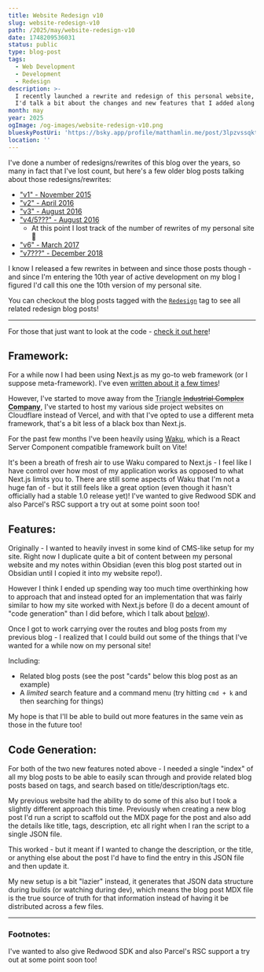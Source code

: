```yaml
---
title: Website Redesign v10
slug: website-redesign-v10
path: /2025/may/website-redesign-v10
date: 1748209536031
status: public
type: blog-post
tags:
  - Web Development
  - Development
  - Redesign
description: >-
  I recently launched a rewrite and redesign of this personal website, I figured
  I'd talk a bit about the changes and new features that I added along the way!
month: may
year: 2025
ogImage: /og-images/website-redesign-v10.png
blueskyPostUri: 'https://bsky.app/profile/matthamlin.me/post/3lpzvssqktc23'
location: ''
---
```


I've done a number of redesigns/rewrites of this blog over the years, so many in fact that I've lost count, but here's a few older blog posts talking about those redesigns/rewrites:

- ["v1" - November 2015](/2015/november/a-new-look)
- ["v2" - April 2016](/2016/april/redesign)
- ["v3" - August 2016](/2016/august/my-new-website)
- ["v4/5???" - August 2016](/2016/august/redesign-v5)
	- At this point I lost track of the number of rewrites of my personal site 🤣
- ["v6" - March 2017](/2017/march/redesign-v6)
- ["v7???" - December 2018](/2018/december/starting-fresh)

I know I released a few rewrites in between and since those posts though - and since I'm entering the 10th year of active development on my blog I figured I'd call this one the 10th version of my personal site.

<Callout>

You can checkout the blog posts tagged with the [`Redesign`](/blog/tags/Redesign) tag to see all related redesign blog posts!

</Callout>

---

<TLDR>

For those that just want to look at the code - [check it out here](https://github.com/hamlim/blog-2025)!

</TLDR>

## Framework:

For a while now I had been using Next.js as my go-to web framework (or I suppose meta-framework). I've even [written about it](/2022/january/my-opinionated-nextjs-setup) [a few times](/2022/december/updated-opinionated-nextjs-setup)!

However, I've started to move away from the <Abbr title="Vercel">Triangle ~~Industrial Complex~~ __Company__</Abbr>, I've started to host my various side project websites on Cloudflare instead of Vercel, and with that I've opted to use a different meta framework, that's a bit less of a black box than Next.js.

For the past few months I've been heavily using [Waku](https://waku.gg), which is a React Server Component compatible framework built on Vite!

It's been a breath of fresh air to use Waku compared to Next.js - I feel like I have control over how most of my application works as opposed to what Next.js limits you to. There are still some aspects of Waku that I'm not a huge fan of - but it still feels like a great option (even though it hasn't officially had a stable 1.0 release yet)! <FootnoteRef id="1">I've wanted to give Redwood SDK and also Parcel's RSC support a try out at some point soon too!</FootnoteRef>

## Features:

Originally - I wanted to heavily invest in some kind of CMS-like setup for my site. Right now I duplicate quite a bit of content between my personal website and my notes within Obsidian (even this blog post started out in Obsidian until I copied it into my website repo!).

However I think I ended up spending way too much time overthinking how to approach that and instead opted for an implementation that was fairly similar to how my site worked with Next.js before (I do a decent amount of "code generation" than I did before, which I talk about [below](#code-generation)).

Once I got to work carrying over the routes and blog posts from my previous blog - I realized that I could build out some of the things that I've wanted for a while now on my personal site!

Including:

- Related blog posts (see the post "cards" below this blog post as an example)
- A _limited_ search feature and a command menu (try hitting `cmd + k` and then searching for things)

My hope is that I'll be able to build out more features in the same vein as those in the future too!

## Code Generation:

For both of the two new features noted above - I needed a single "index" of all my blog posts to be able to easily scan through and provide related blog posts based on tags, and search based on title/description/tags etc.

My previous website had the ability to do some of this also but I took a slightly different approach this time. Previously when creating a new blog post I'd run a script to scaffold out the MDX page for the post and also add the details like title, tags, description, etc all right when I ran the script to a single JSON file.

This worked - but it meant if I wanted to change the description, or the title, or anything else about the post I'd have to find the entry in this JSON file and then update it.

My new setup is a bit "lazier" instead, it generates that JSON data structure during builds (or watching during dev), which means the blog post MDX file is the true source of truth for that information instead of having it be distributed across a few files.

---

### Footnotes:

<Footnote id="1">I've wanted to also give Redwood SDK and also Parcel's RSC support a try out at some point soon too!</Footnote>

